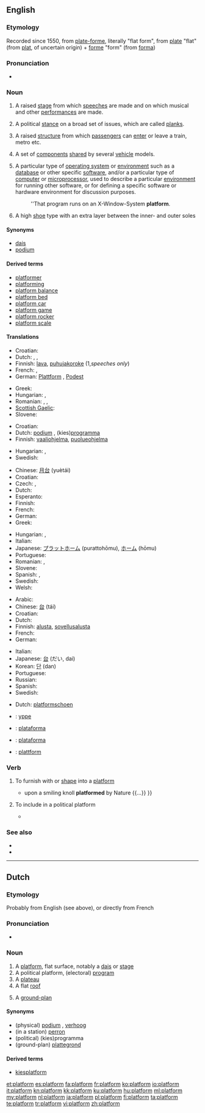 ==English==

===Etymology===
Recorded since 1550, from {{etyl|frm}} [[plate-forme]], literally "flat form", from {{etyl|frm}} [[plate]] "flat" (from {{etyl|fro}} [[plat]], of uncertain origin) + [[forme]] "form" (from {{etyl|la}} [[forma]])

===Pronunciation===
* {{audio|en-us-platform.ogg|Audio (US)}}

===Noun===
{{en-noun}}

# A raised [[stage]] from which [[speech]]es are made and on which musical and other [[performance]]s are made.
# {{politics}} A political [[stance]] on a broad set of issues, which are called [[plank]]s.
# A raised [[structure]] from which [[passenger]]s can [[enter]] or leave a train, metro etc.
# {{automobiles}} A set of [[component]]s [[share]]d by several [[vehicle]] models.
# {{computing}} A particular type of [[operating system]] or [[environment]] such as a [[database]] or other specific [[software]], and/or a particular type of [[computer]] or [[microprocessor]], used to describe a particular [[environment]] for running other software, or for defining a specific software or hardware environment for discussion purposes.
#: ''That program runs on an X-Window-System '''platform'''.
# A high [[shoe]] type with an extra layer between the inner- and outer soles

====Synonyms====
* [[dais]]
* [[podium]]

====Derived terms====
* [[platformer]]
* [[platforming]]
* [[platform balance]]
* [[platform bed]]
* [[platform car]]
* [[platform game]]
* [[platform rocker]]
* [[platform scale]]

====Translations====
{{trans-top|A raised stage from which speeches are made and on which performances are made}}
* Croatian: {{t-|hr|podij|m}}
* Dutch: {{t+|nl|podium|n}}, {{t+|nl|platform|n}}, {{t-|nl|verhoog|n}}
* Finnish: [[lava]], [[puhujakoroke]] (1,''speeches only'')
* French: {{t+|fr|scène|f}}, {{t+|fr|podium|m}}
* German: [[Plattform]] {{f}}, [[Podest]] {{n}}
{{trans-mid}}
* Greek: {{t|el|εξέδρα|f|tr=ekséδra}}
* Hungarian: {{t+|hu|emelvény}}, {{t-|hu|pódium}}
* Romanian: {{t|ro|podium|n}}, {{t|ro|scenă|f}}, {{t|ro|estradă|f}}
* [[Scottish Gaelic]]: {{t-|gd|àrd-ùrlar|m|xs=Scottish Gaelic}}
* Slovene: {{t-|sl|podij|m}}
{{trans-bottom}}

{{trans-top|A political stance on a broad set of issues, which are called planks}}
* Croatian: {{t+|hr|platforma|f}}
* Dutch: [[podium]] {{n}}, (kies)[[programma]] {{n}}
* Finnish: [[vaaliohjelma]], [[puolueohjelma]]
{{trans-mid}}
* Hungarian: {{t-|hu|politikai program}}, {{t-|hu|pártprogram}}
* Swedish: {{t-|sv|plattform|c}}
{{trans-bottom}}

{{trans-top|structure for passengers}}
* Chinese: [[月台]] (yuètái)
* Croatian: {{t+|hr|platforma|f}}
* Czech: {{t-|cs|nástupiště|n}}, {{t-|cs|perón|m}}
* Dutch: {{t+|nl|perron|n}}
* Esperanto: {{t-|eo|kajo|xs=Esperanto}}
* Finnish: {{t-|fi|asemalaituri}}
* French: {{t+|fr|quai|m}}
* German: {{t+|de|Bahnsteig|m}}
* Greek: {{t+|el|αποβάθρα|f|tr=apováθra}}
{{trans-mid}}
* Hungarian: {{t+|hu|vágány}}, {{t+|hu|peron}}
* Italian: {{t+|it|binario|m}}
* Japanese: [[プラットホーム]] (purattohōmu), [[ホーム]] (hōmu)
* Portuguese: {{t+|pt|plataforma|f}}
* Romanian: {{t|ro|peron|n}}, {{t|ro|chei|n}}
* Slovene: {{t+|sl|peron|m}}
* Spanish: {{t+|es|andén|m}},  {{t-|es|plataforma|f}}
* Swedish: {{t-|sv|plattform|c}}
* Welsh: {{t-|cy|platfform|m|xs=Welsh}}
{{trans-bottom}}

{{trans-top|A set of components shared by several vehicle models}}
{{trans-mid}}
{{trans-bottom}}

{{trans-top|A particular type of operating system or environment}}
* Arabic: {{Arab|[[منصة]]}} {{IPAchar|(manáʂʂa)}} {{f}}
* Chinese: [[台]] (tái)
* Croatian: {{t+|hr|platforma|f}}
* Dutch: {{t+|nl|platform|n}}
* Finnish: [[alusta]], [[sovellusalusta]]
* French: {{t+|fr|plate-forme|f}}
* German: {{t+|de|Plattform|f}}
{{trans-mid}}
* Italian: {{t+|it|piattaforma|f}}
* Japanese: [[台]] (だい, dai)
* Korean: [[단]] (dan)
* Portuguese: {{t+|pt|plataforma|f}}
* Russian: {{t+|ru|платформа|f|tr=platfórma}}
* Spanish: {{t-|es|plataforma|f}}
* Swedish: {{t-|sv|plattform|c}}
{{trans-bottom}}

{{trans-top|A high shoe type}}
* Dutch: [[platformschoen]] {{n}}
{{trans-mid}}
{{trans-bottom}}

{{checktrans-top}}
* {{ttbc|Old English}}: [[yppe]] {{f}}
* {{ttbc|pt}}: [[plataforma]] {{f}}
{{trans-mid}}
* {{ttbc|es}}: [[plataforma]] {{f}}
* {{ttbc|Swedish}}: [[plattform]] {{c}}
{{trans-bottom}}

===Verb===
{{en-verb}}

# {{transitive}} To furnish with or [[shape]] into a [[#Noun|platform]]
#* {{quote-book|1885|Frances Elliot|The Diary of an Idle Woman in Sicily|url=http://books.google.com/books?id=2W0DAAAAQAAJ|page=192
|passage={{...}} upon a smiling knoll '''platformed''' by Nature {{...}} }}
# {{politics}} {{transitive}} To include in a political platform
#* {{quote-book|1955|Amy Lowell|Complete Poetical Works|url=http://books.google.com/books?id=7O5aAAAAMAAJ|page=408
|passage=Among them I scarcely can plot out one truth / Plain enough to be '''platformed''' by some voting sleuth /  And paraded before the precinct polling-booth. }}

===See also===
* {{pedialite}}
* {{Wikisource1911Enc Citation|Platform}}

----

==Dutch==

===Etymology===
Probably from English (see above), or directly from French

===Pronunciation===
* {{audio|Nl-platform.ogg|Audio}}

===Noun===
{{nl-noun||platformpje|g=n}}

# A [[#English|platform]], flat surface, notably a [[dais]] or [[stage]]
# A political platform, (electoral) [[program]]
# A [[plateau]]
# A flat [[roof]]
# {{obsolete}} A [[ground-plan]]

====Synonyms====
* (physical) [[podium]] {{n}}, [[verhoog]] {{n}} 
* (in a station) [[perron]] {{n}}
* (political) (kies)programma {{n}}
* (ground-plan) [[plattegrond]]

====Derived terms====
* [[kiesplatform]] {{n}}

[[et:platform]]
[[es:platform]]
[[fa:platform]]
[[fr:platform]]
[[ko:platform]]
[[io:platform]]
[[it:platform]]
[[kn:platform]]
[[kk:platform]]
[[ku:platform]]
[[hu:platform]]
[[ml:platform]]
[[my:platform]]
[[nl:platform]]
[[ja:platform]]
[[pl:platform]]
[[fi:platform]]
[[ta:platform]]
[[te:platform]]
[[tr:platform]]
[[vi:platform]]
[[zh:platform]]